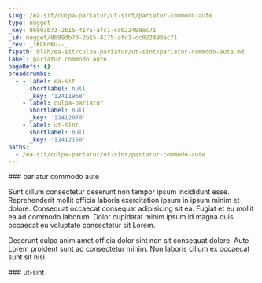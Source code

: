 ```yaml
---
slug: /ea-sit/culpa-pariatur/ut-sint/pariatur-commodo-aute
type: nugget
_key: 86993b73-2b15-4175-afc1-cc022498ec71
_id: nugget/86993b73-2b15-4175-afc1-cc022498ec71
_rev: _iKCEnKu--_
fspath: blah/ea-sit/culpa-pariatur/ut-sint/pariatur-commodo-aute.md
label: pariatur commodo aute
pageRefs: {}
breadcrumbs:
  - - label: ea-sit
      shortlabel: null
      _key: '12411968'
    - label: culpa-pariatur
      shortlabel: null
      _key: '12412070'
    - label: ut-sint
      shortlabel: null
      _key: '12412160'
paths:
  - /ea-sit/culpa-pariatur/ut-sint/pariatur-commodo-aute
---
```


<NuggetArea>
<Nugget slug="/ea-sit/culpa-pariatur/ut-sint/pariatur-commodo-aute" type="nugget" _key="86993b73-2b15-4175-afc1-cc022498ec71" _id="nugget/86993b73-2b15-4175-afc1-cc022498ec71" _rev="_iKCEnKu--_" fspath="blah/ea-sit/culpa-pariatur/ut-sint/pariatur-commodo-aute.md" label="pariatur commodo aute" paths="/ea-sit/culpa-pariatur/ut-sint/pariatur-commodo-aute">
<NuggetBody>
### pariatur commodo aute

Sunt cillum consectetur deserunt non tempor ipsum incididunt esse. Reprehenderit mollit officia laboris exercitation ipsum in ipsum minim et dolore. Consequat occaecat consequat adipisicing sit ea. Fugiat et eu mollit ea ad commodo laborum. Dolor cupidatat minim ipsum id magna duis occaecat eu voluptate consectetur sit Lorem.

Deserunt culpa anim amet officia dolor sint non sit consequat dolore. Aute Lorem proident sunt ad consectetur minim. Non laboris cillum ex occaecat sunt sit nisi.

</NuggetBody>
<Breadcrumbs>
<Crumbs>
<Crumb _key="12411968" label="ea-sit" /><Crumb _key="12412070" label="culpa-pariatur" /><Crumb _key="12412160" label="ut-sint" />
</Crumbs>
</Breadcrumbs>
</Nugget>

<NuggetsInbound>
</NuggetsInbound>
<NuggetsOutbound>
</NuggetsOutbound>
</NuggetArea>
<PassagesInbound>
<Passage direction="inbound" type="passage" _key="12412160" _id="passage/12412160" _rev="_iKCEnKq--_" label="ut-sint" passage="ut-sint" fspath="blah/ea-sit/culpa-pariatur/ut-sint" paths="/ea-sit/culpa-pariatur/ut-sint" slug="/ea-sit/culpa-pariatur/ut-sint">
<NuggetBody>
### ut-sint

</NuggetBody>
<Breadcrumbs>
<Crumbs>
<Crumb _key="12411968" label="ea-sit" /><Crumb _key="12412070" label="culpa-pariatur" />
</Crumbs>
</Breadcrumbs>
</Passage>

</PassagesInbound>
<PassagesOutbound>
</PassagesOutbound>